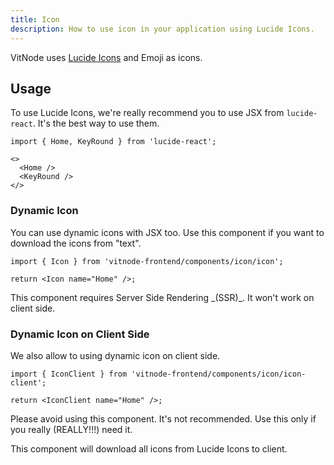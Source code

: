 ```yaml
---
title: Icon
description: How to use icon in your application using Lucide Icons.
---
```


VitNode uses [Lucide Icons](https://lucide.dev/icons/) and Emoji as icons.

## Usage

To use Lucide Icons, we're really recommend you to use JSX from `lucide-react`. It's the best way to use them.

```tsx
import { Home, KeyRound } from 'lucide-react';
```

```tsx
<>
  <Home />
  <KeyRound />
</>
```

### Dynamic Icon

You can use dynamic icons with JSX too. Use this component if you want to download the icons from "text".

```tsx
import { Icon } from 'vitnode-frontend/components/icon/icon';

return <Icon name="Home" />;
```

<Callout title="Only for Server-Side" type="warn">
  This component requires Server Side Rendering _(SSR)_. It won't work on client
  side.
</Callout>

### Dynamic Icon on Client Side

We also allow to using dynamic icon on client side.

```tsx
import { IconClient } from 'vitnode-frontend/components/icon/icon-client';

return <IconClient name="Home" />;
```

<Callout title="Avoid this component" type="error">
  Please avoid using this component. It's not recommended. Use this only if you
  really (REALLY!!!) need it.

This component will download all icons from Lucide Icons to client.

</Callout>
